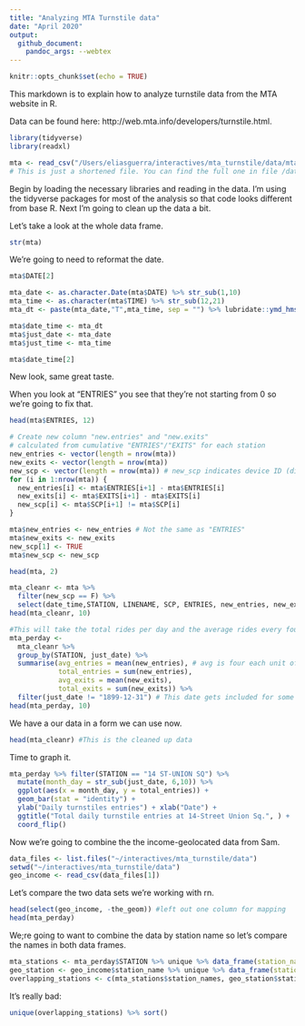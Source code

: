 ```yaml
---
title: "Analyzing MTA Turnstile data"
date: "April 2020"
output: 
  github_document:
    pandoc_args: --webtex
---
```


```r
knitr::opts_chunk$set(echo = TRUE)
```

This markdown is to explain how to analyze turnstile data from the MTA website in R. 

Data can be found here: http://web.mta.info/developers/turnstile.html. 

```r
library(tidyverse)
library(readxl)

mta <- read_csv("/Users/eliasguerra/interactives/mta_turnstile/data/mta_example14st.csv") 
# This is just a shortened file. You can find the full one in file /data. 
```

Begin by loading the necessary libraries and reading in the data. I'm using the tidyverse packages for most of the analysis so that code looks different from base R. Next I'm going to clean up the data a bit. 

Let's take a look at the whole data frame. 

```r
str(mta)
```

We're going to need to reformat the date. 

``` r
mta$DATE[2]

mta_date <- as.character.Date(mta$DATE) %>% str_sub(1,10)
mta_time <- as.character(mta$TIME) %>% str_sub(12,21)
mta_dt <- paste(mta_date,"T",mta_time, sep = "") %>% lubridate::ymd_hms()

mta$date_time <- mta_dt
mta$just_date <- mta_date
mta$just_time <- mta_time

mta$date_time[2]
```

New look, same great taste.

When you look at "ENTRIES" you see that they're not starting from 0 so we're going to fix that. 

``` r
head(mta$ENTRIES, 12)

# Create new column "new.entries" and "new.exits" 
# calculated from cumulative "ENTRIES"/"EXITS" for each station
new_entries <- vector(length = nrow(mta))
new_exits <- vector(length = nrow(mta))
new_scp <- vector(length = nrow(mta)) # new_scp indicates device ID (dif turnstile?)
for (i in 1:nrow(mta)) {
  new_entries[i] <- mta$ENTRIES[i+1] - mta$ENTRIES[i]
  new_exits[i] <- mta$EXITS[i+1] - mta$EXITS[i]
  new_scp[i] <- mta$SCP[i+1] != mta$SCP[i]
}

mta$new_entries <- new_entries # Not the same as "ENTRIES" 
mta$new_exits <- new_exits
new_scp[1] <- TRUE
mta$new_scp <- new_scp

head(mta, 2)
```


``` r
mta_cleanr <- mta %>%
  filter(new_scp == F) %>% 
  select(date_time,STATION, LINENAME, SCP, ENTRIES, new_entries, new_exits, just_date, just_time)
head(mta_cleanr, 10)

#This will take the total rides per day and the average rides every four hours. 
mta_perday <-
  mta_cleanr %>%
  group_by(STATION, just_date) %>%
  summarise(avg_entries = mean(new_entries), # avg is four each unit of time data was collected, four hours
            total_entries = sum(new_entries),
            avg_exits = mean(new_exits),
            total_exits = sum(new_exits)) %>%
  filter(just_date != "1899-12-31") # This date gets included for some reason
head(mta_perday, 10)
```

We have a our data in a form we can use now.

``` r
head(mta_cleanr) #This is the cleaned up data
```

Time to graph it. 
```r
mta_perday %>% filter(STATION == "14 ST-UNION SQ") %>%
  mutate(month_day = str_sub(just_date, 6,10)) %>%
  ggplot(aes(x = month_day, y = total_entries)) +
  geom_bar(stat = "identity") +
  ylab("Daily turnstiles entries") + xlab("Date") + 
  ggtitle("Total daily turnstile entries at 14-Street Union Sq.", ) +
  coord_flip() 
```

Now we're going to combine the the income-geolocated data from Sam. 

```r
data_files <- list.files("~/interactives/mta_turnstile/data")
setwd("~/interactives/mta_turnstile/data")
geo_income <- read_csv(data_files[1])
```
Let's compare the two data sets we're working with rn. 

```r
head(select(geo_income, -the_geom)) #left out one column for mapping
head(mta_perday)
```

We;re going to want to combine the data by station name so let's compare the names in both data frames.

```r
mta_stations <- mta_perday$STATION %>% unique %>% data_frame(station_names=.) 
geo_station <- geo_income$station_name %>% unique %>% data_frame(station_names=.)
overlapping_stations <- c(mta_stations$station_names, geo_station$station_names)
```

It's really bad: 

```r
unique(overlapping_stations) %>% sort()
```


